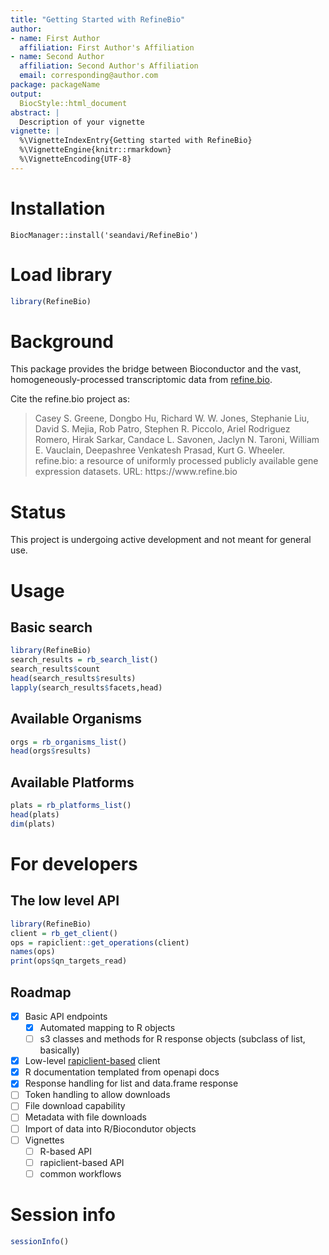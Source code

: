 ```yaml
---
title: "Getting Started with RefineBio"
author:
- name: First Author
  affiliation: First Author's Affiliation
- name: Second Author
  affiliation: Second Author's Affiliation
  email: corresponding@author.com
package: packageName
output:
  BiocStyle::html_document
abstract: |
  Description of your vignette
vignette: |
  %\VignetteIndexEntry{Getting started with RefineBio}
  %\VignetteEngine{knitr::rmarkdown}
  %\VignetteEncoding{UTF-8}
---
```


# Installation

    BiocManager::install('seandavi/RefineBio')

# Load library

```r
library(RefineBio)
```


# Background

This package provides the bridge between Bioconductor and the vast, 
homogeneously-processed transcriptomic
data from [refine.bio](https://www.refine.bio).


Cite the refine.bio project as:

> Casey S. Greene, Dongbo Hu, Richard W. W. Jones, Stephanie Liu, David S. Mejia, Rob Patro, Stephen R. Piccolo, Ariel Rodriguez Romero, Hirak Sarkar, Candace L. Savonen, Jaclyn N. Taroni, William E. Vauclain, Deepashree Venkatesh Prasad, Kurt G. Wheeler. refine.bio: a resource of uniformly processed publicly available gene expression datasets. URL: https://www.refine.bio


# Status

This project is undergoing active development and not meant for general use.

# Usage

## Basic search

```r
library(RefineBio)
search_results = rb_search_list()
search_results$count
head(search_results$results)
lapply(search_results$facets,head)
```

## Available Organisms

```r
orgs = rb_organisms_list()
head(orgs$results)
```

## Available Platforms

```r
plats = rb_platforms_list()
head(plats)
dim(plats)
```


# For developers

## The low level API 

```r
library(RefineBio)
client = rb_get_client()
ops = rapiclient::get_operations(client)
names(ops)
print(ops$qn_targets_read)
```

## Roadmap

- [x] Basic API endpoints
  - [x] Automated mapping to R objects
  - [ ] s3 classes and methods for R response objects (subclass of list, basically)
- [x] Low-level [rapiclient-based](https://github.com/bergant/rapiclient) client
- [x] R documentation templated from openapi docs
- [x] Response handling for list and data.frame response
- [ ] Token handling to allow downloads
- [ ] File download capability
- [ ] Metadata with file downloads
- [ ] Import of data into R/Biocondutor objects
- [ ] Vignettes
  - [ ] R-based API
  - [ ] rapiclient-based API
  - [ ] common workflows

# Session info {.unnumbered}

```r
sessionInfo()
```
